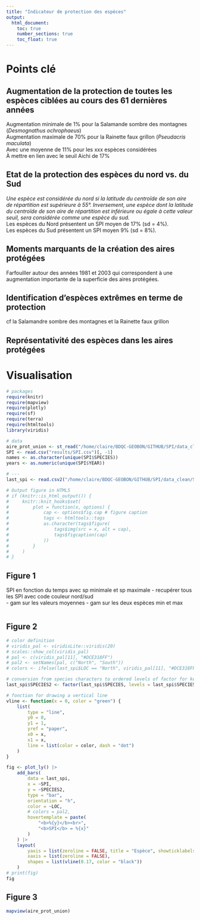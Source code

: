 ```yaml
---
title: "Indicateur de protection des espèces"
output:
  html_document:
    toc: true
    number_sections: true
    toc_float: true
---
```

# Points clé

## **Augmentation de la protection de toutes les espèces ciblées au cours des 61 dernières années**  
Augmentation minimale de 1% pour la Salamande sombre des montagnes (*Desmognathus ochrophaeus*)  
Augmentation maximale de 70% pour la Rainette faux grillon (*Pseudacris maculata*)  
Avec une moyenne de 11% pour les xxx espèces considérées  
À mettre en lien avec le seuil Aichi de 17%  

## **Etat de la protection des espèces du nord vs. du Sud**  
*Une espèce est considérée du nord si la latitude du centroïde de son aire de répartition est supérieure à 55°. Inversement, une espèce dont la latitude du centroïde de son aire de répartition est inférieure ou égale à cette valeur seuil, sera considérée comme une espèce du sud.*  
Les espèces du Nord présentent un SPI moyen de 17% (sd = 4%).  
Les espèces du Sud présentent un SPI moyen 9% (sd = 8%).  

## **Moments marquants de la création des aires protégées**  
Farfouiller autour des années 1981 et 2003 qui correspondent à une augmentation importante de la superficie des aires protégées.  

## **Identification d'espèces extrêmes en terme de protection**  
cf la Salamandre sombre des montagnes et la Rainette faux grillon

## **Représentativité des espèces dans les aires protégées**  


# Visualisation  

```r
# packages
require(knitr)
require(mapview)
require(plotly)
require(sf)
require(terra)
require(htmltools)
library(viridis)

# data
aire_prot_union <- st_read("/home/claire/BDQC-GEOBON/GITHUB/SPI/data_clean/aires_protegees_union.gpkg")
SPI <- read.csv("results/SPI.csv")[, -1]
names <- as.character(unique(SPI$SPECIES))
years <- as.numeric(unique(SPI$YEAR))

# ---
last_spi <- read.csv2("/home/claire/BDQC-GEOBON/GITHUB/SPI/data_clean/SPI_north_south.csv")

# Output figure in HTML5
# if (knitr::is_html_output()) {
#     knitr::knit_hooks$set(
#         plot = function(x, options) {
#             cap <- options$fig.cap # figure caption
#             tags <- htmltools::tags
#             as.character(tags$figure(
#                 tags$img(src = x, alt = cap),
#                 tags$figcaption(cap)
#             ))
#         }
#     )
# }
```

## Figure 1  
SPI en fonction du temps avec sp minimale et sp maximale 
 - recupérer tous les SPI avec code couleur nord/sud  
 - gam sur les valeurs moyennes
 - gam sur les deux espèces min et max

```r

```

## Figure 2
```r
# color definition
# viridis_pal <- viridisLite::viridis(20)
# scales::show_col(viridis_pal)
# pal <- c(viridis_pal[11], "#DCE318FF")
# pal2 <- setNames(pal, c("North", "South"))
# colors <- ifelse(last_spi$LOC == "North", viridis_pal[11], "#DCE318FF")

# conversion from species characters to ordered levels of factor for keeping increasing SPI
last_spi$SPECIES2 <- factor(last_spi$SPECIES, levels = last_spi$SPECIES[order(last_spi$SPI, decreasing = FALSE)])

# fonction for drawing a vertical line
vline <- function(x = 0, color = "green") {
    list(
        type = "line",
        y0 = 0,
        y1 = 1,
        yref = "paper",
        x0 = x,
        x1 = x,
        line = list(color = color, dash = "dot")
    )
}

fig <- plot_ly() |>
    add_bars(
        data = last_spi,
        x = ~SPI,
        y = ~SPECIES2,
        type = "bar",
        orientation = "h",
        color = ~LOC,
        # colors = pal2,
        hovertemplate = paste(
            "<b>%{y}</b><br>",
            "<b>SPI</b> = %{x}"
        )
    ) |>
    layout(
        yaxis = list(zeroline = FALSE, title = "Espèce", showticklabels = FALSE),
        xaxis = list(zeroline = FALSE),
        shapes = list(vline(0.17, color = "black"))
    )
# print(fig)
fig
```
## Figure 3

```r
mapview(aire_prot_union)
```